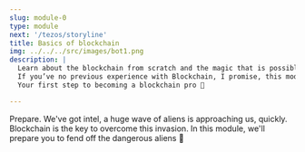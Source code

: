 ```yaml
---
slug: module-0
type: module
next: '/tezos/storyline'
title: Basics of blockchain
img: ../../../src/images/bot1.png
description: |
  Learn about the blockchain from scratch and the magic that is possible with it. 
  If you’ve no previous experience with Blockchain, I promise, this module will blow your mind. 
  Your first step to becoming a blockchain pro 🚀

---
```

Prepare. We've got intel, a huge wave of aliens is approaching us, quickly. 
Blockchain is the key to overcome this invasion. In this module, we'll prepare you to fend off the dangerous aliens 🥶